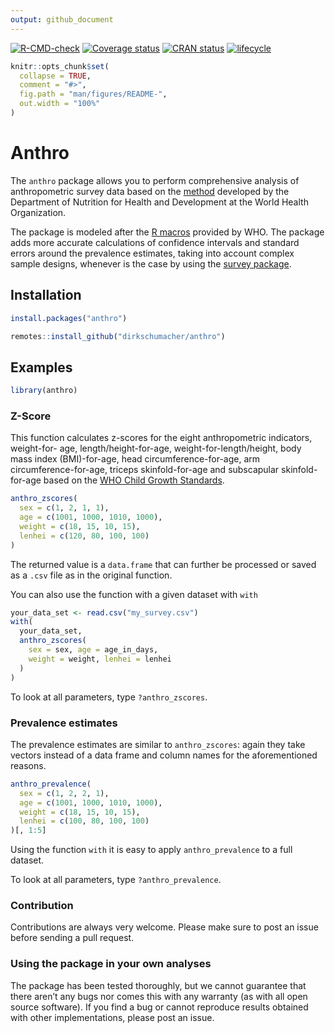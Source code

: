 ```yaml
---
output: github_document
---
```

<!-- badges: start -->
[![R-CMD-check](https://github.com/dirkschumacher/anthro/workflows/R-CMD-check/badge.svg)](https://github.com/dirkschumacher/anthro/actions)
[![Coverage status](https://codecov.io/gh/dirkschumacher/anthro/branch/master/graph/badge.svg)](https://codecov.io/github/dirkschumacher/anthro?branch=master)
[![CRAN status](https://www.r-pkg.org/badges/version/anthro)](https://cran.r-project.org/package=anthro)
[![lifecycle](https://img.shields.io/badge/lifecycle-maturing-blue.svg)](https://www.tidyverse.org/lifecycle/#maturing)
<!-- badges: end -->

```r
knitr::opts_chunk$set(
  collapse = TRUE,
  comment = "#>",
  fig.path = "man/figures/README-",
  out.width = "100%"
)
```

# Anthro

The `anthro` package allows you to perform comprehensive analysis of anthropometric survey data based on the [method](https://www.who.int/toolkits/child-growth-standards/standards) developed by the Department of Nutrition for Health and Development at the World Health Organization.

The package is modeled after the [R macros](https://www.who.int/childgrowth/software/en/) provided by WHO. The package adds more accurate calculations of confidence intervals and standard errors around the prevalence estimates, taking into account complex sample designs, whenever is the case by using the [survey package](https://cran.r-project.org/package=survey).

## Installation

```r
install.packages("anthro")
```

```r
remotes::install_github("dirkschumacher/anthro")
```

## Examples

```r
library(anthro)
```

### Z-Score

This function calculates z-scores for the eight anthropometric indicators, weight-for- age, length/height-for-age, weight-for-length/height, body mass index (BMI)-for-age, head circumference-for-age, arm circumference-for-age, triceps skinfold-for-age and subscapular skinfold-for-age based on the [WHO Child Growth Standards](https://www.who.int/childgrowth/standards/en/).


```r
anthro_zscores(
  sex = c(1, 2, 1, 1),
  age = c(1001, 1000, 1010, 1000),
  weight = c(18, 15, 10, 15),
  lenhei = c(120, 80, 100, 100)
)
```

The returned value is a `data.frame` that can further be processed or saved as a `.csv` file as in the original function.

You can also use the function with a given dataset with `with`

```r
your_data_set <- read.csv("my_survey.csv")
with(
  your_data_set,
  anthro_zscores(
    sex = sex, age = age_in_days,
    weight = weight, lenhei = lenhei
  )
)
```

To look at all parameters, type `?anthro_zscores`.

### Prevalence estimates

The prevalence estimates are similar to `anthro_zscores`: again they take vectors instead of a data frame and column names for the aforementioned reasons.

```r
anthro_prevalence(
  sex = c(1, 2, 2, 1),
  age = c(1001, 1000, 1010, 1000),
  weight = c(18, 15, 10, 15),
  lenhei = c(100, 80, 100, 100)
)[, 1:5]
```

Using the function `with` it is easy to apply `anthro_prevalence` to a full dataset.

To look at all parameters, type `?anthro_prevalence`.

### Contribution

Contributions are always very welcome. Please make sure to post an issue before sending a pull request.

### Using the package in your own analyses

The package has been tested thoroughly, but we cannot guarantee that there aren't any bugs nor comes this with any warranty (as with all open source software). If you find a bug or cannot reproduce results obtained with other implementations, please post an issue.
